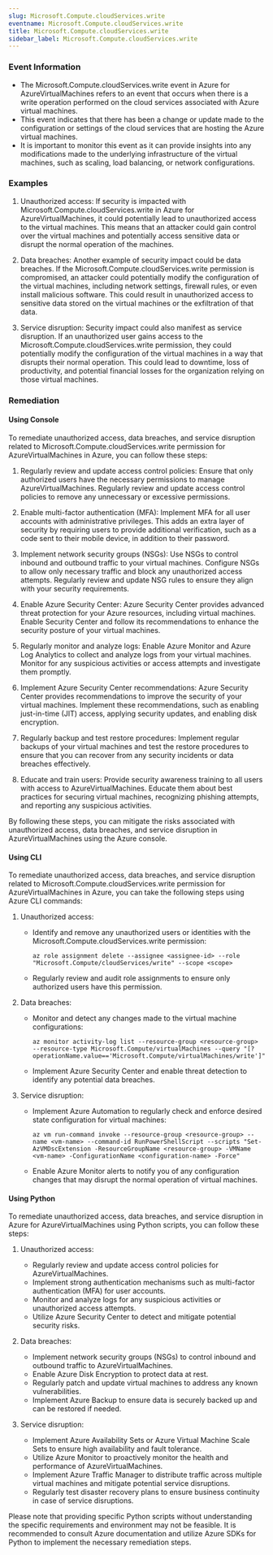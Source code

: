 ```yaml
--- 
slug: Microsoft.Compute.cloudServices.write
eventname: Microsoft.Compute.cloudServices.write
title: Microsoft.Compute.cloudServices.write
sidebar_label: Microsoft.Compute.cloudServices.write
---
```

                       
### Event Information

- The Microsoft.Compute.cloudServices.write event in Azure for AzureVirtualMachines refers to an event that occurs when there is a write operation performed on the cloud services associated with Azure virtual machines.
- This event indicates that there has been a change or update made to the configuration or settings of the cloud services that are hosting the Azure virtual machines.
- It is important to monitor this event as it can provide insights into any modifications made to the underlying infrastructure of the virtual machines, such as scaling, load balancing, or network configurations.


### Examples

1. Unauthorized access: If security is impacted with Microsoft.Compute.cloudServices.write in Azure for AzureVirtualMachines, it could potentially lead to unauthorized access to the virtual machines. This means that an attacker could gain control over the virtual machines and potentially access sensitive data or disrupt the normal operation of the machines.

2. Data breaches: Another example of security impact could be data breaches. If the Microsoft.Compute.cloudServices.write permission is compromised, an attacker could potentially modify the configuration of the virtual machines, including network settings, firewall rules, or even install malicious software. This could result in unauthorized access to sensitive data stored on the virtual machines or the exfiltration of that data.

3. Service disruption: Security impact could also manifest as service disruption. If an unauthorized user gains access to the Microsoft.Compute.cloudServices.write permission, they could potentially modify the configuration of the virtual machines in a way that disrupts their normal operation. This could lead to downtime, loss of productivity, and potential financial losses for the organization relying on those virtual machines.

### Remediation

#### Using Console

To remediate unauthorized access, data breaches, and service disruption related to Microsoft.Compute.cloudServices.write permission for AzureVirtualMachines in Azure, you can follow these steps:

1. Regularly review and update access control policies: Ensure that only authorized users have the necessary permissions to manage AzureVirtualMachines. Regularly review and update access control policies to remove any unnecessary or excessive permissions.

2. Enable multi-factor authentication (MFA): Implement MFA for all user accounts with administrative privileges. This adds an extra layer of security by requiring users to provide additional verification, such as a code sent to their mobile device, in addition to their password.

3. Implement network security groups (NSGs): Use NSGs to control inbound and outbound traffic to your virtual machines. Configure NSGs to allow only necessary traffic and block any unauthorized access attempts. Regularly review and update NSG rules to ensure they align with your security requirements.

4. Enable Azure Security Center: Azure Security Center provides advanced threat protection for your Azure resources, including virtual machines. Enable Security Center and follow its recommendations to enhance the security posture of your virtual machines.

5. Regularly monitor and analyze logs: Enable Azure Monitor and Azure Log Analytics to collect and analyze logs from your virtual machines. Monitor for any suspicious activities or access attempts and investigate them promptly.

6. Implement Azure Security Center recommendations: Azure Security Center provides recommendations to improve the security of your virtual machines. Implement these recommendations, such as enabling just-in-time (JIT) access, applying security updates, and enabling disk encryption.

7. Regularly backup and test restore procedures: Implement regular backups of your virtual machines and test the restore procedures to ensure that you can recover from any security incidents or data breaches effectively.

8. Educate and train users: Provide security awareness training to all users with access to AzureVirtualMachines. Educate them about best practices for securing virtual machines, recognizing phishing attempts, and reporting any suspicious activities.

By following these steps, you can mitigate the risks associated with unauthorized access, data breaches, and service disruption in AzureVirtualMachines using the Azure console.

#### Using CLI

To remediate unauthorized access, data breaches, and service disruption related to Microsoft.Compute.cloudServices.write permission for AzureVirtualMachines in Azure, you can take the following steps using Azure CLI commands:

1. Unauthorized access:
   - Identify and remove any unauthorized users or identities with the Microsoft.Compute.cloudServices.write permission:
     ```
     az role assignment delete --assignee <assignee-id> --role "Microsoft.Compute/cloudServices/write" --scope <scope>
     ```
   - Regularly review and audit role assignments to ensure only authorized users have this permission.

2. Data breaches:
   - Monitor and detect any changes made to the virtual machine configurations:
     ```
     az monitor activity-log list --resource-group <resource-group> --resource-type Microsoft.Compute/virtualMachines --query "[?operationName.value=='Microsoft.Compute/virtualMachines/write']"
     ```
   - Implement Azure Security Center and enable threat detection to identify any potential data breaches.

3. Service disruption:
   - Implement Azure Automation to regularly check and enforce desired state configuration for virtual machines:
     ```
     az vm run-command invoke --resource-group <resource-group> --name <vm-name> --command-id RunPowerShellScript --scripts "Set-AzVMDscExtension -ResourceGroupName <resource-group> -VMName <vm-name> -ConfigurationName <configuration-name> -Force"
     ```
   - Enable Azure Monitor alerts to notify you of any configuration changes that may disrupt the normal operation of virtual machines.

#### Using Python

To remediate unauthorized access, data breaches, and service disruption in Azure for AzureVirtualMachines using Python scripts, you can follow these steps:

1. Unauthorized access:
   - Regularly review and update access control policies for AzureVirtualMachines.
   - Implement strong authentication mechanisms such as multi-factor authentication (MFA) for user accounts.
   - Monitor and analyze logs for any suspicious activities or unauthorized access attempts.
   - Utilize Azure Security Center to detect and mitigate potential security risks.

2. Data breaches:
   - Implement network security groups (NSGs) to control inbound and outbound traffic to AzureVirtualMachines.
   - Enable Azure Disk Encryption to protect data at rest.
   - Regularly patch and update virtual machines to address any known vulnerabilities.
   - Implement Azure Backup to ensure data is securely backed up and can be restored if needed.

3. Service disruption:
   - Implement Azure Availability Sets or Azure Virtual Machine Scale Sets to ensure high availability and fault tolerance.
   - Utilize Azure Monitor to proactively monitor the health and performance of AzureVirtualMachines.
   - Implement Azure Traffic Manager to distribute traffic across multiple virtual machines and mitigate potential service disruptions.
   - Regularly test disaster recovery plans to ensure business continuity in case of service disruptions.

Please note that providing specific Python scripts without understanding the specific requirements and environment may not be feasible. It is recommended to consult Azure documentation and utilize Azure SDKs for Python to implement the necessary remediation steps.


 